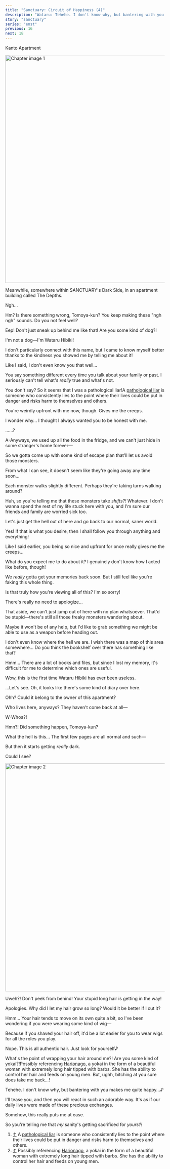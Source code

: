 ---
title: "Sanctuary: Circuit of Happiness (4)"
description: "Wataru: Tehehe. I don't know why, but bantering with you makes me quite happy…♪"
story: "sanctuary"
series: "enst"
previous: 16
next: 18
---

<Season s="Winter"/>

<Location>Kanto Apartment</Location>

<Image src="/img/tl/sanctuary/17/1.jpg" alt="Chapter image 1" layout="responsive" width="1560" height="720" quality="100" />

<Narration>Meanwhile, somewhere within SANCTUARY's Dark Side, in an apartment building called The Depths.</Narration>

<Bubble character="Tomoya">

Ngh...

</Bubble>

<Bubble character="Wataru">

Hm? Is there something wrong, Tomoya-kun? You keep making these "ngh ngh" sounds. Do you not feel well?

</Bubble>

<Bubble character="Tomoya">

Eep! Don't just sneak up behind me like that! Are you some kind of dog?!

</Bubble>

<Bubble character="Wataru">

I'm not a dog—I'm Wataru Hibiki!

I don't particularly connect with this name, but I came to know myself better thanks to the kindness you showed me by telling me about it!

</Bubble>

<Bubble character="Tomoya">

Like I said, I don't even know you that well...

You say something different every time you talk about your family or past. I seriously can't tell what's _really_ true and what's not.

</Bubble>

<Bubble character="Wataru">

You don't say? So it seems that I was a pathological liar!&NoBreak;<Fn num="1">A [pathological liar](https://www.psychologytoday.com/us/blog/the-nature-deception/202009/what-is-pathological-lying) is someone who consistently lies to the point where their lives could be put in danger and risks harm to themselves and others.</Fn>

</Bubble>

<Bubble character="Tomoya">

You're weirdly upfront with me now, though. Gives me the creeps.

I wonder why... I thought I always wanted you to be honest with me.

</Bubble>

<Bubble character="Wataru">

......?

</Bubble>

<Bubble character="Tomoya">

A-Anyways, we used up all the food in the fridge, and we can't just hide in some stranger's home forever&NoBreak;—

So we gotta come up with some kind of escape plan that'll let us avoid those monsters.

</Bubble>

<Bubble character="Wataru">

From what I can see, it doesn't seem like they're going away any time soon...

Each monster walks slightly different. Perhaps they're taking turns walking around?

</Bubble>

<Bubble character="Tomoya">

Huh, so you're telling me that these monsters take _shifts?!_ Whatever. I don't wanna spend the rest of my life stuck here with you, and I'm sure our friends and family are worried sick too.

Let's just get the hell out of here and go back to our normal, saner world.

</Bubble>

<Bubble character="Wataru">

Yes! If that is what you desire, then I shall follow you through anything and everything!

</Bubble>

<Bubble character="Tomoya">

Like I said earlier, you being so nice and upfront for once really gives me the creeps...

</Bubble>

<Bubble character="Wataru">

What do you expect me to do about it? I genuinely don't know how I acted like before, though!

</Bubble>

<Bubble character="Tomoya">

We _really_ gotta get your memories back soon. But I still feel like you're faking this whole thing.

</Bubble>

<Bubble character="Wataru">

Is that truly how you're viewing all of this? I'm so sorry!

</Bubble>

<Bubble character="Tomoya">

There's really no need to apologize...

That aside, we can't just jump out of here with no plan whatsoever. That'd be stupid—there's still all those freaky monsters wandering about.

Maybe it won't be of any help, but I'd like to grab something we might be able to use as a weapon before heading out.

I don't even know where the hell we are. I wish there was a map of this area somewhere... Do you think the bookshelf over there has something like that?

</Bubble>

<Bubble character="Wataru">

Hmm... There are a lot of books and files, but since I lost my memory, it's difficult for me to determine which ones are useful.

</Bubble>

<Bubble character="Tomoya">

Wow, this is the first time Wataru Hibiki has ever been useless.

...Let's see. Oh, it looks like there's some kind of diary over here.

</Bubble>

<Bubble character="Wataru">

Ohh? Could it belong to the owner of this apartment?

</Bubble>

<Bubble character="Tomoya">

Who lives here, anyways? They haven't come back at all&NoBreak;—

W-Whoa?!

</Bubble>

<Bubble character="Wataru">

Hmn?! Did something happen, Tomoya-kun?

</Bubble>

<Bubble character="Tomoya">

What the hell is this... The first few pages are all normal and such&NoBreak;—

But then it starts getting _really_ dark.

</Bubble>

<Bubble character="Wataru">

Could I see?

</Bubble>

<Image src="/img/tl/sanctuary/17/2.jpg" alt="Chapter image 2" layout="responsive" width="1560" height="720" quality="100" />

<Bubble character="Tomoya">

Uweh?! Don't peek from behind! Your stupid long hair is getting in the way!

</Bubble>

<Bubble character="Wataru">

Apologies. Why did I let my hair grow so long? Would it be better if I cut it?

</Bubble>

<Bubble character="Tomoya">

Hmm... Your hair tends to move on its own quite a bit, so I've been wondering if you were wearing some kind of wig&NoBreak;—

Because if you shaved your hair off, it'd be a lot easier for you to wear wigs for all the roles you play.

</Bubble>

<Bubble character="Wataru">

Nope. This is all authentic hair. Just look for yourself&NoBreak;♪

</Bubble>

<Bubble character="Tomoya">

What's the point of wrapping your hair around me?! Are you some kind of yokai?!&NoBreak;<Fn num="2">Possibly referencing [Harionago](https://yokai.com/harionago), a yokai in the form of a beautiful woman with extremely long hair tipped with barbs. She has the ability to control her hair and feeds on young men.</Fn> But, ughh, bitching at you sure does take me back...!

</Bubble>

<Bubble character="Wataru">

Tehehe. I don't know why, but bantering with you makes me quite happy...&NoBreak;♪

I'll tease you, and then you will react in such an adorable way. It's as if our daily lives were made of these precious exchanges.

Somehow, this really puts me at ease.

</Bubble>

<Bubble character="Tomoya">

So you're telling me that _my_ sanity's getting sacrificed for _yours?!_

</Bubble>

<Tln>

1. [↑](#fnref:1) A [pathological liar](https://www.psychologytoday.com/us/blog/the-nature-deception/202009/what-is-pathological-lying) is someone who consistently lies to the point where their lives could be put in danger and risks harm to themselves and others.
2. [↑](#fnref:2) Possibly referencing [Harionago](https://yokai.com/harionago), a yokai in the form of a beautiful woman with extremely long hair tipped with barbs. She has the ability to control her hair and feeds on young men.

</Tln>

<Credits tl="[Ren](https://tomoya.moe)" tlc="[remi](https://twitter.com/trystofstarrs)" qc="[honeyspades](https://honeyspades.tumblr.com)" />
